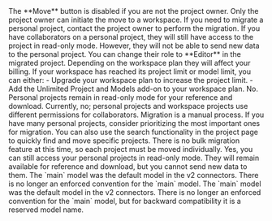 <AccordionGroup>
  <Accordion title="In the project page, the Move button is disabled. Why?">
    The **Move** button is disabled if you are not the project owner. Only the
    project owner can initiate the move to a workspace. If you need to migrate a
    personal project, contact the project owner to perform the migration.
  </Accordion>
  <Accordion title="What happens to my collaborators when i migrate?">
    If you have collaborators on a personal project, they will still have access
    to the project in read-only mode. However, they will not be able to send new
    data to the personal project. You can change their role to **Editor** in the
    migrated project. Depending on the workspace plan they will affect your
    billing.
  </Accordion>
  <Accordion title="I cant move my project because my workspace is at its limit.">
    If your workspace has reached its project limit or model limit, you can
    either: - Upgrade your workspace plan to increase the project limit. - Add
    the Unlimited Project and Models add-on to your workspace plan.
  </Accordion>
  <Accordion title="Will my personal projects disappear?">
    No. Personal projects remain in read-only mode for your reference and
    download.
  </Accordion>
  <Accordion title="Can I automate this migration?">
    Currently, no; personal projects and workspace projects use different
    permissions for collaborators. Migration is a manual process.
  </Accordion>
  <Accordion title="What if I have a lot of personal projects?">
    If you have many personal projects, consider prioritizing the most important
    ones for migration. You can also use the search functionality in the project
    page to quickly find and move specific projects. There is no bulk migration
    feature at this time, so each project must be moved individually.
  </Accordion>
  <Accordion title="Can I still access my personal projects if I don't migrate?">
    Yes, you can still access your personal projects in read-only mode. They
    will remain available for reference and download, but you cannot send new
    data to them.
  </Accordion>
  <Accordion title="Where is the `main` model?">
    The `main` model was the default model in the v2 connectors. There is no longer an enforced convention for the `main` model.
  </Accordion>
  <Accordion title="I can't make a `main` model in the web application.">
    The `main` model was the default model in the v2 connectors. There is no longer an enforced convention for the `main` model, but for backward compatibility it is a reserved model name.
  </Accordion>
</AccordionGroup>
